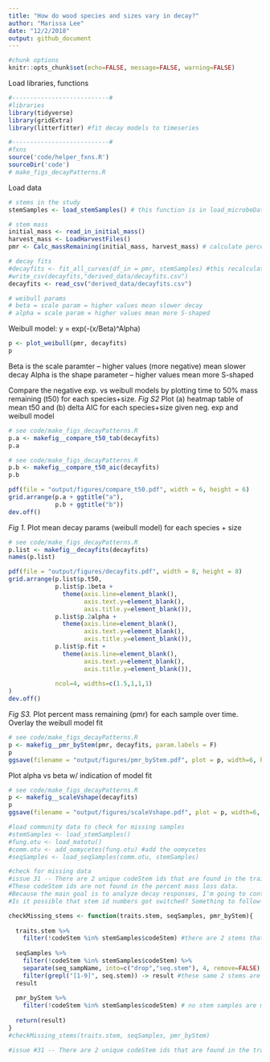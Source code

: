 ```yaml
---
title: "How do wood species and sizes vary in decay?"
author: "Marissa Lee"
date: "12/2/2018"
output: github_document
---
```

```r
#chunk options
knitr::opts_chunk$set(echo=FALSE, message=FALSE, warning=FALSE)
```

Load libraries, functions
```r

#---------------------------#
#libraries
library(tidyverse)
library(gridExtra)
library(litterfitter) #fit decay models to timeseries

#---------------------------#
#fxns
source('code/helper_fxns.R')
sourceDir('code')
# make_figs_decayPatterns.R

```

Load data
```r
# stems in the study
stemSamples <- load_stemSamples() # this function is in load_microbeData.R

# stem mass
initial_mass <- read_in_initial_mass()
harvest_mass <- LoadHarvestFiles()
pmr <- Calc_massRemaining(initial_mass, harvest_mass) # calculate percent mass remaining (pmr)

# decay fits
#decayfits <- fit_all_curves(df_in = pmr, stemSamples) #this recalculates all the curve fits, uncomment if the data changes; for each species+size
#write_csv(decayfits,"derived_data/decayfits.csv")
decayfits <- read_csv("derived_data/decayfits.csv")

# weibull params
# beta = scale param = higher values mean slower decay
# alpha = scale param = higher values mean more S-shaped

```

Weibull model:
y = exp(-(x/Beta)^Alpha)
```r
p <- plot_weibull(pmr, decayfits)
p
```
Beta is the scale paramter -- higher values (more negative) mean slower decay
Alpha is the shape parameter -- higher values mean more S-shaped

Compare the negative exp. vs weibull models by plotting time to 50% mass remaining (t50) for each species+size.
*Fig S2* Plot (a) heatmap table of mean t50 and (b) delta AIC for each species+size given neg. exp and weibull model
```r
# see code/make_figs_decayPatterns.R
p.a <- makefig__compare_t50_tab(decayfits) 
p.a

# see code/make_figs_decayPatterns.R
p.b <- makefig__compare_t50_aic(decayfits) 
p.b

pdf(file = "output/figures/compare_t50.pdf", width = 6, height = 6)
grid.arrange(p.a + ggtitle("a"), 
             p.b + ggtitle("b"))
dev.off()

```

*Fig 1.* Plot mean decay params (weibull model) for each species + size
```r
# see code/make_figs_decayPatterns.R
p.list <- makefig__decayfits(decayfits) 
names(p.list)

pdf(file = "output/figures/decayfits.pdf", width = 8, height = 8)
grid.arrange(p.list$p.t50,
             p.list$p.1beta +
               theme(axis.line=element_blank(),
                     axis.text.y=element_blank(),
                     axis.title.y=element_blank()), 
             p.list$p.2alpha + 
               theme(axis.line=element_blank(),
                     axis.text.y=element_blank(),
                     axis.title.y=element_blank()),
             p.list$p.fit + 
               theme(axis.line=element_blank(),
                     axis.text.y=element_blank(),
                     axis.title.y=element_blank()),
             
             ncol=4, widths=c(1.5,1,1,1)
)
dev.off()

```

*Fig S3.* Plot percent mass remaining (pmr) for each sample over time. Overlay the weibull model fit
```r
# see code/make_figs_decayPatterns.R
p <- makefig__pmr_byStem(pmr, decayfits, param.labels = F) 
p
ggsave(filename = "output/figures/pmr_byStem.pdf", plot = p, width=6, height=6)
```

Plot alpha vs beta w/ indication of model fit
```r
# see code/make_figs_decayPatterns.R
p <- makefig__scaleVshape(decayfits)
p
ggsave(filename = "output/figures/scaleVshape.pdf", plot = p, width=6, height=6)

```

```r
#load community data to check for missing samples
#stemSamples <- load_stemSamples()
#fung.otu <- load_matotu() 
#comm.otu <- add_oomycetes(fung.otu) #add the oomycetes
#seqSamples <- load_seqSamples(comm.otu, stemSamples)

#check for missing data
#issue 31 -- There are 2 unique codeStem ids that are found in the trait data (xrf sample names) and the sequence data, but not in the stemSamples data (deployment sample names).  
#These codeStem ids are not found in the percent mass loss data.  
#Because the main goal is to analyze decay responses, I'm going to continue to leave these codeStems out of the stemSamples dataframe. 
#Is it possible that stem id numbers got switched? Something to follow-up on.

checkMissing_stems <- function(traits.stem, seqSamples, pmr_byStem){
  
  traits.stem %>%
    filter(!codeStem %in% stemSamples$codeStem) #there are 2 stems that are in the traits df but are missing from the stem lookup table...
  
  seqSamples %>%
    filter(!codeStem %in% stemSamples$codeStem) %>%
    separate(seq_sampName, into=c("drop","seq.stem"), 4, remove=FALSE) %>%
    filter(grepl("[1-9]", seq.stem)) -> result #these same 2 stems are in the sequence samples but are missing from the stem lookup table...
  result
  
  pmr_byStem %>%
    filter(!codeStem %in% stemSamples$codeStem) # no stem samples are missing from the decay data
  
  return(result)
}
#checkMissing_stems(traits.stem, seqSamples, pmr_byStem)

#issue #31 -- There are 2 unique codeStem ids that are found in the trait data (xrf sample names) and the sequence data, but not in the stemSamples data (deployment sample names).  These codeStem ids are not found in the percent mass loss data.  Because the main goal is to analyze decay responses, I'm going to continue to leave these codeStems out of the stemSamples dataframe. Is it possible that stem id numbers got switched? Something to follow-up on.

```




